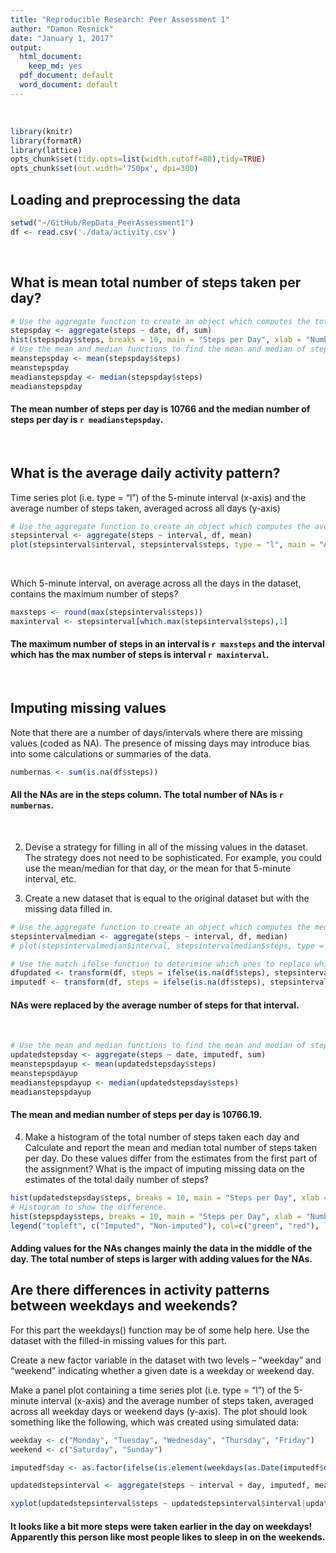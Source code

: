 ```yaml
---
title: "Reproducible Research: Peer Assessment 1"
author: "Damon Resnick"
date: "January 1, 2017"
output:
  html_document:
    keep_md: yes
  pdf_document: default
  word_document: default
---
```

<br>  
```r
library(knitr)
library(formatR)
library(lattice)
opts_chunk$set(tidy.opts=list(width.cutoff=80),tidy=TRUE)
opts_chunk$set(out.width='750px', dpi=300)
```


## Loading and preprocessing the data

```r
setwd("~/GitHub/RepData_PeerAssessment1")
df <- read.csv('./data/activity.csv')
```

<br>  


## What is mean total number of steps taken per day?

```r
# Use the aggregate function to create an object which computes the total number of steps for each day.
stepspday <- aggregate(steps ~ date, df, sum)
hist(stepspday$steps, breaks = 10, main = "Steps per Day", xlab = "Number of Steps", ylab = "Days",  col = "red")
# Use the mean and median functions to find the mean and median of steps.
meanstepspday <- mean(stepspday$steps)
meanstepspday
meadianstepspday <- median(stepspday$steps)
meadianstepspday
```

#### The mean number of steps per day is 10766 and the median number of steps per day is `r meadianstepspday`.

<br>  


## What is the average daily activity pattern?

Time series plot (i.e. type = "l") of the 5-minute interval (x-axis) and the average number of steps taken, averaged across all days (y-axis)

```r
# Use the aggregate function to create an object which computes the average number of steps for each interval.
stepsinterval <- aggregate(steps ~ interval, df, mean)
plot(stepsinterval$interval, stepsinterval$steps, type = "l", main = "Average Number of Steps per Day", xlab = "Interval", ylab = "Steps",  col = "red")
```

<br>  


Which 5-minute interval, on average across all the days in the dataset, contains the maximum number of steps?

```r
maxsteps <- round(max(stepsinterval$steps))
maxinterval <- stepsinterval[which.max(stepsinterval$steps),1]
```

#### The maximum number of steps in an interval is `r maxsteps` and the interval which has the max number of steps is interval `r maxinterval`.

<br>  



## Imputing missing values

Note that there are a number of days/intervals where there are missing values (coded as NA). The presence of missing days may introduce bias into some calculations or summaries of the data.

```r
numbernas <- sum(is.na(df$steps))
```

#### All the NAs are in the steps column.  The total number of NAs is `r numbernas`.

<br>  


2) Devise a strategy for filling in all of the missing values in the dataset. The strategy does not need to be sophisticated. For example, you could use the mean/median for that day, or the mean for that 5-minute interval, etc.

3) Create a new dataset that is equal to the original dataset but with the missing data filled in.
```r
# Use the aggregate function to create an object which computes the median number of steps for each interval.
stepsintervalmedian <- aggregate(steps ~ interval, df, median)
# plot(stepsintervalmedian$interval, stepsintervalmedian$steps, type = "l", main = "Steps per Day", xlab = "Interval", ylab = "Steps",  col = "red")

# Use the match ifelse function to deterimine which ones to replace while using the match function to find what to replace the NAs with.
dfupdated <- transform(df, steps = ifelse(is.na(df$steps), stepsintervalmedian$steps[match(df$interval, stepsintervalmedian$interval)], df$steps))
imputedf <- transform(df, steps = ifelse(is.na(df$steps), stepsinterval$steps[match(df$interval, stepsinterval$interval)], df$steps))
```

#### NAs were replaced by the average number of steps for that interval.

<br>  

```r
# Use the mean and median functions to find the mean and median of steps.
updatedstepsday <- aggregate(steps ~ date, imputedf, sum)
meanstepspdayup <- mean(updatedstepsday$steps)
meanstepspdayup
meadianstepspdayup <- median(updatedstepsday$steps)
meadianstepspdayup
```

#### The mean and median number of steps per day is 10766.19.


4) Make a histogram of the total number of steps taken each day and Calculate and report the mean and median total number of steps taken per day. Do these values differ from the estimates from the first part of the assignment? What is the impact of imputing missing data on the estimates of the total daily number of steps?
```r
hist(updatedstepsday$steps, breaks = 10, main = "Steps per Day", xlab = "Number of Steps", ylab = "Days",  col = "green")
# Histogram to show the difference. 
hist(stepspday$steps, breaks = 10, main = "Steps per Day", xlab = "Number of Steps", ylab = "Days",  col = "red", add = T)
legend("topleft", c("Imputed", "Non-imputed"), col=c("green", "red"), lwd=10)
```

#### Adding values for the NAs changes mainly the data in the middle of the day.  The total number of steps is larger with adding values for the NAs.


## Are there differences in activity patterns between weekdays and weekends?

For this part the weekdays() function may be of some help here. Use the dataset with the filled-in missing values for this part.

Create a new factor variable in the dataset with two levels -- "weekday" and "weekend" indicating whether a given date is a weekday or weekend day.

Make a panel plot containing a time series plot (i.e. type = "l") of the 5-minute interval (x-axis) and the average number of steps taken, averaged across all weekday days or weekend days (y-axis). The plot should look something like the following, which was created using simulated data:


```r
weekday <- c("Monday", "Tuesday", "Wednesday", "Thursday", "Friday")
weekend <- c("Saturday", "Sunday")

imputedf$day <- as.factor(ifelse(is.element(weekdays(as.Date(imputedf$date)),weekday), "Weekday", "Weekend"))

updatedstepsinterval <- aggregate(steps ~ interval + day, imputedf, mean)

xyplot(updatedstepsinterval$steps ~ updatedstepsinterval$interval|updatedstepsinterval$day, main="Average Steps per Day",xlab="Interval", ylab="Steps",layout=c(1,2), type="l")
```

#### It looks like a bit more steps were taken earlier in the day on weekdays! Apparently this person like most people likes to sleep in on the weekends.
